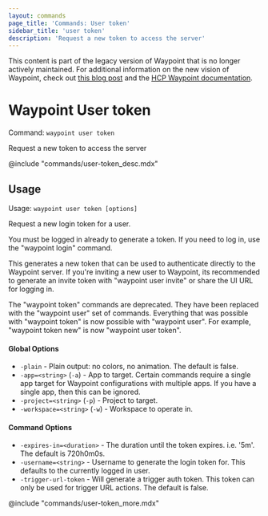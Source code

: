 ```yaml
---
layout: commands
page_title: 'Commands: User token'
sidebar_title: 'user token'
description: 'Request a new token to access the server'
---
```


<Warning>

This content is part of the legacy version of Waypoint that is no longer actively maintained. For additional information on the new vision of Waypoint, check out [this blog post](https://www.hashicorp.com/blog/a-new-vision-for-hcp-waypoint) and the [HCP Waypoint documentation](/hcp/docs/waypoint).

</Warning>

# Waypoint User token

Command: `waypoint user token`

Request a new token to access the server

@include "commands/user-token_desc.mdx"

## Usage

Usage: `waypoint user token [options]`

Request a new login token for a user.

You must be logged in already to generate a token. If you need to
log in, use the "waypoint login" command.

This generates a new token that can be used to authenticate directly
to the Waypoint server. If you're inviting a new user to Waypoint,
its recommended to generate an invite token with "waypoint user invite"
or share the UI URL for logging in.

The "waypoint token" commands are deprecated. They have been replaced with
the "waypoint user" set of commands. Everything that was possible with
"waypoint token" is now possible with "waypoint user". For example,
"waypoint token new" is now "waypoint user token".

#### Global Options

- `-plain` - Plain output: no colors, no animation. The default is false.
- `-app=<string>` (`-a`) - App to target. Certain commands require a single app target for Waypoint configurations with multiple apps. If you have a single app, then this can be ignored.
- `-project=<string>` (`-p`) - Project to target.
- `-workspace=<string>` (`-w`) - Workspace to operate in.

#### Command Options

- `-expires-in=<duration>` - The duration until the token expires. i.e. '5m'. The default is 720h0m0s.
- `-username=<string>` - Username to generate the login token for. This defaults to the currently logged in user.
- `-trigger-url-token` - Will generate a trigger auth token. This token can only be used for trigger URL actions. The default is false.

@include "commands/user-token_more.mdx"
